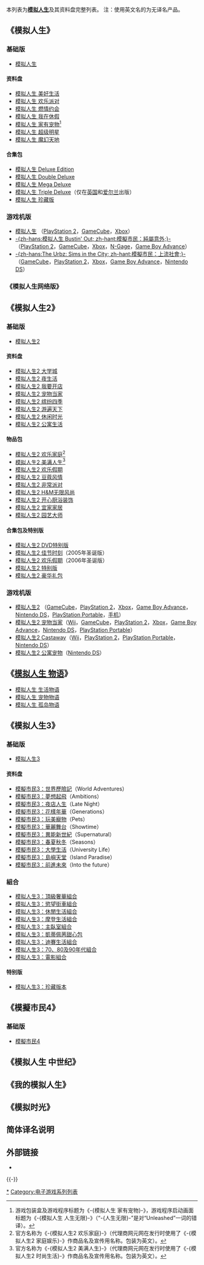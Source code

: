 {{Link style|time=2015-12-11T07:26:37+00:00}}
{{otheruses4|模拟人生系列游戏的列表|模拟系列游戏的列表|模拟系列列表}}

{{noteTA
| G1=Sim
}}
{{Infobox VG series
| title = 模拟人生系列
| developer = [[Maxis|Maxis]] (2000–2008)<br />[[:en:The_Sims_Studio|:en:The Sims Studio]] (2008–现在)<br />[[:en:Criterion_Games|:en:Criterion Games]] (2010–)
| publisher = [[美国艺电|美国艺电]]
| first release version = [[模拟人生|模拟人生]]
| first release date = 2000年1月31日
| latest release version = [[:en:The_Sims_3:_Late_Night|:en:The Sims 3: Late Night]]
| latest release date = 2010年10月26日
| genre = [[生命模拟游戏|生命模拟]]
| spinoffs = 多种
| website = {{URL|http://thesims2.ea.com}}<br />{{URL|http://thesims3.com}}
}}

本列表为'''[[模拟人生|模拟人生]]'''及其资料盘完整列表。
注：使用英文名的为无译名产品。

== 《模拟人生》 ==

=== 基础版 ===

* [[模拟人生_(游戏)|模拟人生]]

==== 资料盘 ====

* [[模拟人生_美好生活|模拟人生 美好生活]]
* [[模拟人生_欢乐派对|模拟人生 欢乐派对]]
* [[模拟人生_燃情约会|模拟人生 燃情约会]]
* [[模拟人生_我在休假|模拟人生 我在休假]]
* [[模拟人生_家有宠物|模拟人生 家有宠物]]<ref name="名称1">游戏包装盒及游戏程序标题为《-{模拟人生 家有宠物}-》，游戏程序启动画面标题为《-{模拟人生 人生无限}-》（“-{人生无限}-”是对“Unleashed”一词的错译）。</ref>
* [[模拟人生_超级明星|模拟人生 超级明星]]
* [[模拟人生_魔幻天地|模拟人生 魔幻天地]]

==== 合集包 ====

* [[模拟人生_Deluxe_Edition|模拟人生 Deluxe Edition]]
* [[模拟人生_Double_Deluxe|模拟人生 Double Deluxe]]
* [[模拟人生_Mega_Deluxe|模拟人生 Mega Deluxe]]
* [[模拟人生_Triple_Deluxe|模拟人生 Triple Deluxe]]（仅在[[英国|英国]]和[[爱尔兰|爱尔兰]]出版）
* [[模拟人生_珍藏版|模拟人生 珍藏版]]

=== 游戏机版 ===

* [[模拟人生_(游戏)|模拟人生]] （[[PlayStation_2|PlayStation 2]]，[[Nintendo_GameCube|GameCube]]，[[Xbox|Xbox]]）
* [[模擬市民：純屬意外|-{zh-hans:模拟人生 Bustin' Out; zh-hant:模擬市民：純屬意外;}-]] （[[PlayStation_2|PlayStation 2]]，[[Nintendo_GameCube|GameCube]]，[[Xbox|Xbox]]，[[N-Gage|N-Gage]]，[[Game_Boy_Advance|Game Boy Advance]]）
* [[模拟人生_都市市民|-{zh-hans:The Urbz: Sims in the City; zh-hant:模擬市民：上流社會;}-]] （[[Nintendo_GameCube|GameCube]]，[[PlayStation_2|PlayStation 2]]，[[Xbox|Xbox]]，[[Game_Boy_Advance|Game Boy Advance]]，[[Nintendo_DS|Nintendo DS]]）

=== 《模拟人生网络版》 ===
{{main|模拟人生网络版}}

== 《模拟人生2》 ==

=== 基础版 ===

* [[模拟人生2|模拟人生2]]

==== 资料盘 ====

* [[模拟人生2_大学城|模拟人生2 大学城]]
* [[模拟人生2_夜生活|模拟人生2 夜生活]]
* [[模拟人生2_我要开店|模拟人生2 我要开店]]
* [[模拟人生2_宠物当家|模拟人生2 宠物当家]]
* [[模拟人生2_缤纷四季|模拟人生2 缤纷四季]]
* [[模拟人生2_游遍天下|模拟人生2 游遍天下]]
* [[模拟人生2_休闲时光|模拟人生2 休闲时光]]
* [[模拟人生2_公寓生活|模拟人生2 公寓生活]]

==== 物品包 ====

* [[模拟人生2_欢乐家庭|模拟人生2 欢乐家庭]]<ref name="名称2">官方名称为《-{模拟人生2 欢乐家庭}-》（代理商网元网在发行时使用了《-{模拟人生2 家庭娱乐}-》作商品名及宣传用名称。包装为英文）。</ref>
* [[模拟人生2_美满人生|模拟人生2 美满人生]]<ref name="名称3">官方名称为《-{模拟人生2 美满人生}-》（代理商网元网在发行时使用了《-{模拟人生2 时尚生活}-》作商品名及宣传用名称。包装为英文）。</ref>
* [[模拟人生2_欢乐假期|模拟人生2 欢乐假期]]
* [[模拟人生2_豆蔻风情|模拟人生2 豆蔻风情]]
* [[模拟人生2_非常派对|模拟人生2 非常派对]]
* [[模拟人生2_H&M无限风尚|模拟人生2 H&M无限风尚]]
* [[模拟人生2_开心厨浴装饰|模拟人生2 开心厨浴装饰]]
* [[模拟人生2_宜家家居|模拟人生2 宜家家居]]
* [[模拟人生2_园艺大师|模拟人生2 园艺大师]]

==== 合集包及特别版 ====

* [[模拟人生2_DVD特别版|模拟人生2 DVD特别版]]
* [[模拟人生2_佳节时刻|模拟人生2 佳节时刻]]（2005年圣诞版）
* [[模拟人生2_欢乐假期（合集）|模拟人生2 欢乐假期]]（2006年圣诞版）
* [[模拟人生2_特别版|模拟人生2 特别版]]
* [[模拟人生2_豪华礼包|模拟人生2 豪华礼包]]

=== 游戏机版 ===

* [[模拟人生2|模拟人生2]] （[[Nintendo_GameCube|GameCube]]，[[PlayStation_2|PlayStation 2]]，[[Xbox|Xbox]]，[[Game_Boy_Advance|Game Boy Advance]]，[[Nintendo_DS|Nintendo DS]]，[[PlayStation_Portable|PlayStation Portable]]，[[手机|手机]]）
* [[模拟人生2_宠物当家|模拟人生2 宠物当家]]（[[Wii|Wii]]，[[Nintendo_GameCube|GameCube]]，[[PlayStation_2|PlayStation 2]]，[[Xbox|Xbox]]，[[Game_Boy_Advance|Game Boy Advance]]，[[Nintendo_DS|Nintendo DS]]，[[PlayStation_Portable|PlayStation Portable]]）
* [[模拟人生2_Castaway|模拟人生2 Castaway]]（[[Wii|Wii]]，[[PlayStation_2|PlayStation 2]]，[[PlayStation_Portable|PlayStation Portable]]，[[Nintendo_DS|Nintendo DS]]）
* [[模拟人生2_公寓宠物|模拟人生2 公寓宠物]]（[[Nintendo_DS|Nintendo DS]]）

== 《[[模拟人生物语|模拟人生 物语]]》 ==

* [[模拟人生_生活物语|模拟人生 生活物语]]
* [[模拟人生_宠物物语|模拟人生 宠物物语]]
* [[模拟人生_孤岛物语|模拟人生 孤岛物语]]

== 《模拟人生3》 ==

=== 基础版 ===

* [[模拟人生3|模拟人生3]]

==== 资料盘 ====

* [[模擬市民3：世界歷險記|模擬市民3：世界歷險記]]（World Adventures）
* [[模擬市民3：夢想起飛|模擬市民3：夢想起飛]]（Ambitions）
* [[模擬市民3：夜店人生|模擬市民3：夜店人生]]（Late Night）
* [[模擬市民3：花樣年華|模擬市民3：花樣年華]]（Generations）
* [[模擬市民3：玩美寵物|模擬市民3：玩美寵物]]（Pets）
* [[模擬市民3：華麗舞台|模擬市民3：華麗舞台]]（Showtime）
* [[模擬市民3：異能新世紀|模擬市民3：異能新世紀]]（Supernatural）
* [[模擬市民3：春夏秋冬|模擬市民3：春夏秋冬]]（Seasons）
* [[模擬市民3：大學生活|模擬市民3：大學生活]]（University Life）
* [[模擬市民3：島嶼天堂|模擬市民3：島嶼天堂]]（Island Paradise）
* [[模擬市民3：前進未來|模擬市民3：前進未來]]（Into the future）

=== 組合 ===

* [[模拟人生3：頂級奢華組合|模拟人生3：頂級奢華組合]]
* [[模拟人生3：慾望街車組合|模拟人生3：慾望街車組合]]
* [[模拟人生3：休閒生活組合|模拟人生3：休閒生活組合]]
* [[模拟人生3：摩登生活組合|模拟人生3：摩登生活組合]]
* [[模拟人生3：主臥室組合|模拟人生3：主臥室組合]]
* [[模拟人生3：凱蒂佩苪甜心包|模拟人生3：凱蒂佩苪甜心包]]
* [[模拟人生3：迪賽生活組合|模拟人生3：迪賽生活組合]]
* [[模拟人生3：70、80及90年代組合|模拟人生3：70、80及90年代組合]]
* [[模拟人生3：電影組合|模拟人生3：電影組合]]

==== 特别版 ====

* [[模拟人生3：珍藏版本|模拟人生3：珍藏版本]]

== 《模擬市民4》 ==

=== 基础版 ===

* [[模擬市民4|模擬市民4]]

== 《模拟人生 中世纪》 ==
{{main|模拟人生 中世纪}}

== 《我的模拟人生》 ==
{{main|我的模拟人生}}

== 《模拟时光》 ==
{{main|模拟时光}}

== 简体译名说明 ==

<references />

== 外部链接 ==
* {{moby game|id=-group/maxis-sim-series|name=模拟系列 (''Sim'' series)}}

{{-}}
{{Sim series}}

{{DEFAULTSORT:Sim}}
[[Category:模拟人生系列|*]]
[[Category:电子游戏系列列表|Category:电子游戏系列列表]]